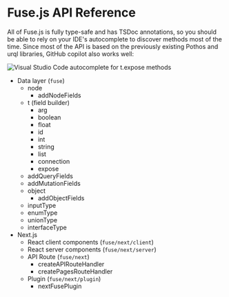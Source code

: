 # Fuse.js API Reference

All of Fuse.js is fully type-safe and has TSDoc annotations, so you should be able to rely on your IDE's autocomplete to discover methods most of the time. Since most of the API is based on the previously existing Pothos and urql libraries, GitHub copilot also works well:

![Visual Studio Code autocomplete for t.expose methods](https://gist.github.com/assets/7525670/4470f1d9-cdfc-4424-b18e-504c04836df2)

- Data layer (`fuse`)
  - node
    - addNodeFields
  - t (field builder)
    - arg
    - boolean
    - float
    - id
    - int
    - string
    - list
    - connection
    - expose
  - addQueryFields
  - addMutationFields
  - object
    - addObjectFields
  - inputType
  - enumType
  - unionType
  - interfaceType
- Next.js
  - React client components (`fuse/next/client`)
  - React server components (`fuse/next/server`)
  - API Route (`fuse/next`)
    - createAPIRouteHandler
    - createPagesRouteHandler
  - Plugin (`fuse/next/plugin`)
    - nextFusePlugin